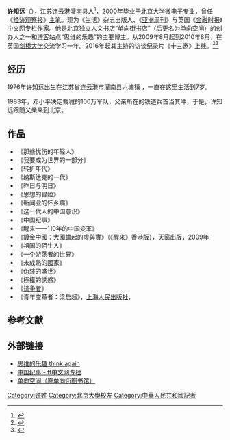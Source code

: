'''许知远'''（{{bd|1976年}}），[[江苏|江苏]][[连云港市|连云港]][[灌南县|灌南县]]人<ref>{{Cite web|title=见几个人，登一座山，访几处古|url=http://epaper.xxcb.cn/XXCBE/html/2011-06/28/content_2504641.htm|access-date=2021-06-10|date=2011-06-28|work=潇湘晨报数字报刊|publisher=[[潇湘晨报|潇湘晨报]]|language=zh}}</ref>，2000年毕业于[[北京大学|北京大学]][[微电子|微电子]]专业，曾任《[[经济观察报|经济观察报]]》[[主筆|主笔]]。现为《生活》杂志出版人、《[[亚洲周刊|亚洲周刊]]》与英国《[[金融时报_(英国)|金融时报]]》中文网[[专栏作家|专栏作家]]。他是北京[[独立书店|独立人文书店]]“单向街书店”（后更名为单向空间）的创办人之一和[[博客|博客]]站点“思维的乐趣”的主要博主。从2009年8月起到2010年8月，在英国[[剑桥大学|剑桥大学]]交流学习一年。2016年起其主持的访谈纪录片《十三邀》上线。<ref>{{Cite web|title=许知远：我当然是一个知识分子|url=https://www.bjnews.com.cn/feature/2017/11/10/463680.html|access-date=2021-06-10|date=2017-11-10|work=[[新京报|新京报]]|language=zh}}</ref><ref>{{Cite web|title=“我觉得他们找错了靶子”，许知远的《十三邀》之辩|url=https://www.infzm.com/content/133835|access-date=2021-06-10|author=马戎戎|date=2018-03-01|work=[[南方周末|南方周末]]|language=zh}}</ref>

== 经历 ==
1976年许知远出生在江苏省连云港市灌南县六塘镇 ，一直在这里生活到7岁。

1983年，邓小平决定裁减的100万军队，父亲所在的铁道兵首当其冲，于是，许知远跟随父亲来到北京。

== 作品 ==
*《那些忧伤的年轻人》
*《我要成为世界的一部分》
*《转折年代》
*《纳斯达克的一代》
*《昨日与明日》
*《思想的冒险》
*《新闻业的怀乡病》
*《这一代人的中国意识》
*《中国纪事》
*《醒来——110年的中国变革》
*《鍍金中國：大國雄起的虛與實》（《醒来》香港版），天窗出版，2009年
*《祖国的陌生人》
*《一个游荡者的世界》
*《未成熟的國家》
*《伪装的盛世》
*《極權的誘惑》
*《[[抗爭者_(報告文學)|抗争者]]》
*《青年变革者：梁启超》，[[上海人民出版社|上海人民出版社]]，{{ISBN|9787208157835}}

== 参考文献 ==
{{reflist}}

==外部链接==
*[https://web.archive.org/web/20090224160450/http://www.mindmeters.com/blogind.asp?id=16 思维的乐趣 think again]
*[http://www.ftchinese.com/column/007000007 中国纪事 - ft中文网专栏]{{Wayback|url=http://www.ftchinese.com/column/007000007 |date=20091015050133 }}
*[http://www.owspace.com/ 单向空间（原单向街图书馆）]{{Wayback|url=http://www.owspace.com/ |date=20180909204841 }}
{{Authority control}}{{China-writer-stub}}

[[Category:许姓|Category:许姓]]
[[Category:北京大學校友|Category:北京大學校友]]
[[Category:中華人民共和國記者|Category:中華人民共和國記者]]